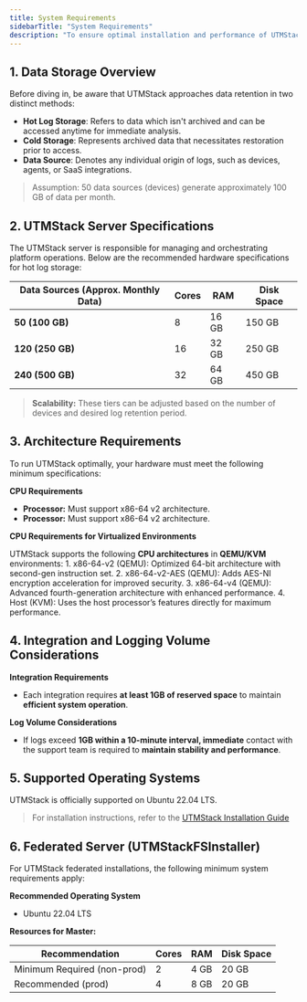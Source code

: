 ```yaml
---
title: System Requirements
sidebarTitle: "System Requirements"
description: "To ensure optimal installation and performance of UTMStack, adhere to the following system specifications."
---
```


## 1. Data Storage Overview

Before diving in, be aware that UTMStack approaches data retention in two distinct methods:

* **Hot Log Storage**: Refers to data which isn't archived and can be accessed anytime for immediate analysis.
* **Cold Storage**: Represents archived data that necessitates restoration prior to access.
* **Data Source**: Denotes any individual origin of logs, such as devices, agents, or SaaS integrations.

> Assumption: 50 data sources (devices) generate approximately 100 GB of data per month.

## 2. UTMStack Server Specifications

The UTMStack server is responsible for managing and orchestrating platform operations. Below are the recommended hardware specifications for hot log storage:

| Data Sources (Approx. Monthly Data) | Cores | RAM   | Disk Space |
| ----------------------------------- | ------| ------| -----------|
| **50 (100 GB)**                     | 8     | 16 GB | 150 GB    |
| **120 (250 GB)**                    | 16    | 32 GB | 250 GB    |
| **240 (500 GB)**                    | 32    | 64 GB | 450 GB    |

> **Scalability:** These tiers can be adjusted based on the number of devices and desired log retention period.

## 3. Architecture Requirements

To run UTMStack optimally, your hardware must meet the following minimum specifications:

**CPU Requirements**

* **Processor:** Must support x86-64 v2 architecture.
* **Processor:** Must support x86-64 v2 architecture.

**CPU Requirements for Virtualized Environments**

UTMStack supports the following **CPU architectures** in **QEMU/KVM** environments:
	1.	x86-64-v2 (QEMU): Optimized 64-bit architecture with second-gen instruction set.
	2.	x86-64-v2-AES (QEMU): Adds AES-NI encryption acceleration for improved security.
	3.	x86-64-v4 (QEMU): Advanced fourth-generation architecture with enhanced performance.
	4.	Host (KVM): Uses the host processor’s features directly for maximum performance.

## 4. Integration and Logging Volume Considerations

**Integration Requirements**

* Each integration requires **at least 1GB of reserved space** to maintain **efficient system operation**.

**Log Volume Considerations**
*	If logs exceed **1GB within a 10-minute interval, immediate** contact with the support team is required to **maintain stability and performance**.

## 5. Supported Operating Systems

UTMStack is officially supported on Ubuntu 22.04 LTS.

> For installation instructions, refer to the [UTMStack Installation Guide](../Getting%20started/Introduction#adaptable-and-intelligent)

##  6. Federated Server (UTMStackFSInstaller)

For UTMStack federated installations, the following minimum system requirements apply:

**Recommended Operating System**
*	Ubuntu 22.04 LTS

**Resources for Master:**

| Recommendation                | Cores | RAM   | Disk Space |
| ----------------------------- | ----- | ----- | ---------- |
| Minimum Required (non-prod)   | 2     | 4 GB  | 20 GB      |
| Recommended (prod)            | 4     | 8 GB  | 20 GB      |
